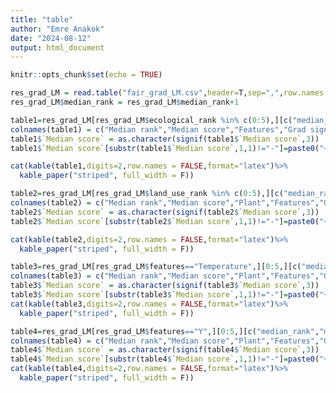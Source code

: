 ```yaml
---
title: "table"
author: "Emre Anakok"
date: "2024-08-12"
output: html_document
---
```


```r
knitr::opts_chunk$set(echo = TRUE)
```

```r
res_grad_LM = read.table("fair_grad_LM.csv",header=T,sep=",",row.names = 1)
res_grad_LM$median_rank = res_grad_LM$median_rank+1
```

```r
table1=res_grad_LM[res_grad_LM$ecological_rank %in% c(0:5),][c("median_rank","median_score","features","sign")]
colnames(table1) = c("Median rank","Median score","Features","Grad sign")
table1$`Median score` = as.character(signif(table1$`Median score`,3))
table1$`Median score`[substr(table1$`Median score`,1,1)!="-"]=paste0("+",table1$`Median score`[substr(table1$`Median score`,1,1)!="-"])

cat(kable(table1,digits=2,row.names = FALSE,format="latex")%>%
  kable_paper("striped", full_width = F))
```


```r
table2=res_grad_LM[res_grad_LM$land_use_rank %in% c(0:5),][c("median_rank","median_score","plant","features","sign")]
colnames(table2) = c("Median rank","Median score","Plant","Features","Grad sign")
table2$`Median score` = as.character(signif(table2$`Median score`,3))
table2$`Median score`[substr(table2$`Median score`,1,1)!="-"]=paste0("+",table2$`Median score`[substr(table2$`Median score`,1,1)!="-"])

cat(kable(table2,digits=2,row.names = FALSE,format="latex")%>%
  kable_paper("striped", full_width = F))
```

```r
table3=res_grad_LM[res_grad_LM$features=="Temperature",][0:5,][c("median_rank","median_score","plant","features","sign")]
colnames(table3) = c("Median rank","Median score","Plant","Features","Grad sign")
table3$`Median score` = as.character(signif(table3$`Median score`,3))
table3$`Median score`[substr(table3$`Median score`,1,1)!="-"]=paste0("+",table3$`Median score`[substr(table3$`Median score`,1,1)!="-"])
cat(kable(table3,digits=2,row.names = FALSE,format="latex")%>%
  kable_paper("striped", full_width = F))
```


```r
table4=res_grad_LM[res_grad_LM$features=="Y",][0:5,][c("median_rank","median_score","plant","features","sign")]
colnames(table4) = c("Median rank","Median score","Plant","Features","Grad sign")
table4$`Median score` = as.character(signif(table4$`Median score`,3))
table4$`Median score`[substr(table4$`Median score`,1,1)!="-"]=paste0("+",table4$`Median score`[substr(table4$`Median score`,1,1)!="-"])
cat(kable(table4,digits=2,row.names = FALSE,format="latex")%>%
  kable_paper("striped", full_width = F))
```

```r

```



